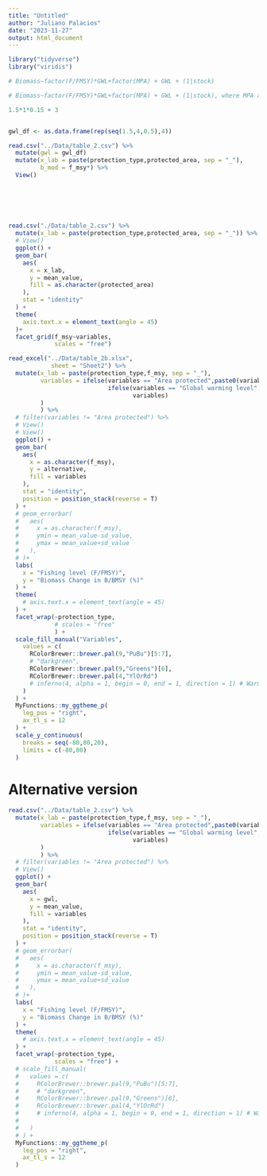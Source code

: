```yaml
---
title: "Untitled"
author: "Juliano Palacios"
date: "2023-11-27"
output: html_document
---
```


```r

library("tidyverse")
library("viridis")

```



```r

# Biomass~factor(F/FMSY)*GWL+factor(MPA) + GWL + (1|stock)

# Biomass~factor(F/FMSY)*GWL+factor(MPA) + GWL + (1|stock), where MPA and GWL refers to coverage of no-take MPAs over the Northeast Atlantic and global warming level, respectively while stock identities (stock) are considered random effect. c. Results from the mixed-effect model (Model 4) with no-take MPAs coverage estimated over specific stock range size. 

1.5*1*0.15 + 3


gwl_df <- as.data.frame(rep(seq(1.5,4,0.5),4))

read.csv("../Data/table_2.csv") %>% 
  mutate(gwl = gwl_df)
  mutate(x_lab = paste(protection_type,protected_area, sep = "_"),
         b_mod = f_msy*) %>% 
  View()
  
  
  

  
```


```r
read.csv("./Data/table_2.csv") %>% 
  mutate(x_lab = paste(protection_type,protected_area, sep = "_")) %>% 
  # View()
  ggplot() +
  geom_bar(
    aes(
      x = x_lab,
      y = mean_value,
      fill = as.character(protected_area)
    ),
    stat = "identity"
  ) +
  theme(
    axis.text.x = element_text(angle = 45) 
  )+
  facet_grid(f_msy~variables, 
             scales = "free")

```



```r

read_excel("../Data/table_2b.xlsx",
            sheet = "Sheet2") %>%
  mutate(x_lab = paste(protection_type,f_msy, sep = "_"),
         variables = ifelse(variables == "Area protected",paste0(variables," (",protected_area,"%)"),
                            ifelse(variables == "Global warming level",paste0(variables," (",gwl,"C)"),
                                   variables)
         )
         ) %>% 
  # filter(variables != "Area protected") %>% 
  # View()
  # View()
  ggplot() +
  geom_bar(
    aes(
      x = as.character(f_msy),
      y = alternative,
      fill = variables
    ),
    stat = "identity",
    position = position_stack(reverse = T)
  ) +
  # geom_errorbar(
  #   aes(
  #     x = as.character(f_msy),
  #     ymin = mean_value-sd_value,
  #     ymax = mean_value+sd_value
  #   ),
  # )+
  labs(
    x = "Fishing level (F/FMSY)",
    y = "Biomass Change in B/BMSY (%)"
  ) +
  theme(
    # axis.text.x = element_text(angle = 45) 
  ) +
  facet_wrap(~protection_type, 
             # scales = "free"
             ) +
  scale_fill_manual("Variables",
    values = c(
      RColorBrewer::brewer.pal(9,"PuBu")[5:7],
      # "darkgreen",
      RColorBrewer::brewer.pal(9,"Greens")[6],
      RColorBrewer::brewer.pal(4,"YlOrRd")
      # inferno(4, alpha = 1, begin = 0, end = 1, direction = 1) # Warming levels
    )
  ) +
  MyFunctions::my_ggtheme_p(
    leg_pos = "right",
    ax_tl_s = 12
  ) +
  scale_y_continuous(
    breaks = seq(-80,80,20),
    limits = c(-80,80)
  )

```

# Alternative version


```r
read.csv("../Data/table_2.csv") %>% 
  mutate(x_lab = paste(protection_type,f_msy, sep = "_"),
         variables = ifelse(variables == "Area protected",paste0(variables," (",protected_area,"%)"),
                            ifelse(variables == "Global warming level",paste0(variables," (",gwl,"C)"),
                                   variables)
         )
         ) %>% 
  # filter(variables != "Area protected") %>% 
  # View()
  ggplot() +
  geom_bar(
    aes(
      x = gwl,
      y = mean_value,
      fill = variables
    ),
    stat = "identity",
    position = position_stack(reverse = T)
  ) +
  # geom_errorbar(
  #   aes(
  #     x = as.character(f_msy),
  #     ymin = mean_value-sd_value,
  #     ymax = mean_value+sd_value
  #   ),
  # )+
  labs(
    x = "Fishing level (F/FMSY)",
    y = "Biomass Change in B/BMSY (%)"
  ) +
  theme(
    # axis.text.x = element_text(angle = 45) 
  ) +
  facet_wrap(~protection_type, 
             scales = "free") +
  # scale_fill_manual(
  #   values = c(
  #     RColorBrewer::brewer.pal(9,"PuBu")[5:7],
  #     # "darkgreen",
  #     RColorBrewer::brewer.pal(9,"Greens")[6],
  #     RColorBrewer::brewer.pal(4,"YlOrRd")
  #     # inferno(4, alpha = 1, begin = 0, end = 1, direction = 1) # Warming levels
  #     
  #   )
  # ) +
  MyFunctions::my_ggtheme_p(
    leg_pos = "right",
    ax_tl_s = 12
  )
```
